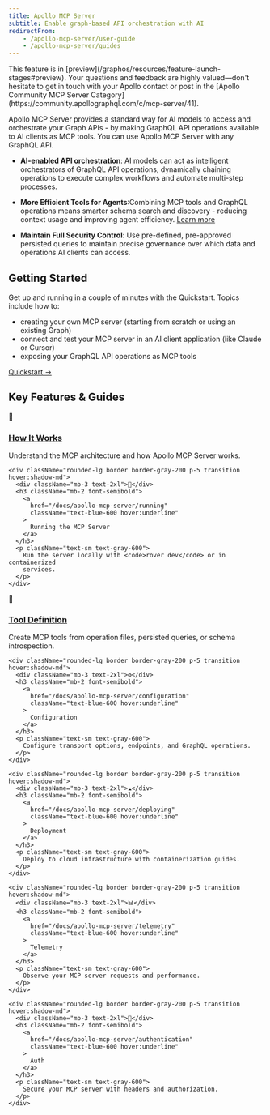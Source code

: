 ```yaml
---
title: Apollo MCP Server
subtitle: Enable graph-based API orchestration with AI
redirectFrom:
    - /apollo-mcp-server/user-guide
    - /apollo-mcp-server/guides
---
```


<PreviewFeature>
This feature is in [preview](/graphos/resources/feature-launch-stages#preview). Your questions and feedback are highly valued—don't hesitate to get in touch with your Apollo contact or post in the [Apollo Community MCP Server Category](https://community.apollographql.com/c/mcp-server/41).
</PreviewFeature>

Apollo MCP Server provides a standard way for AI models to access and orchestrate your Graph APIs - by making GraphQL API operations available to AI clients as MCP tools. You can use Apollo MCP Server with any GraphQL API. 

<!-- Benefits -->
- **AI-enabled API orchestration**: AI models can act as intelligent orchestrators of GraphQL API operations, dynamically chaining operations to execute complex workflows and automate multi-step processes.
- **More Efficient Tools for Agents**:Combining MCP tools and GraphQL operations means smarter schema search and discovery - reducing context usage and improving agent efficiency. [Learn more](https://www.apollographql.com/blog/smart-schema-discovery-how-apollo-mcp-server-maximizes-ai-context-efficiency)

- **Maintain Full Security Control**: Use pre-defined, pre-approved persisted queries to maintain precise governance over which data and operations AI clients can access.

<div className="mb-16 rounded-lg border border-blue-200 bg-gradient-to-r from-blue-50 to-indigo-50 p-8">
  <h2 className="mb-4 text-2xl font-bold">Getting Started</h2>
  <p className="mb-6 text-gray-700">
    Get up and running in a couple of minutes with the Quickstart. Topics
    include how to:
  </p>
  <ul className="list-inside list-disc space-y-2 text-gray-700 mb-6">
    <li>
      creating your own MCP server (starting from scratch or using an existing
      Graph)
    </li>
    <li>
      connect and test your MCP server in an AI client application (like
      Claude or Cursor)
    </li>
    <li>exposing your GraphQL API operations as MCP tools </li>
  </ul>
  <div className="flex gap-4">
    <a
      href="/docs/apollo-mcp-server/quickstart"
      className="inline-block rounded-lg bg-blue-600 px-6 py-3 font-semibold text-white transition hover:bg-blue-700"
    >
      Quickstart →
    </a>
  </div>
</div>

<div className="mb-12">
  <h2 className="mb-6 text-2xl font-bold">Key Features &amp; Guides</h2>

  <div className="grid w-full grid-cols-2 gap-4 mb-4">
    <div className="rounded-lg border border-gray-200 p-5 transition hover:shadow-md">
      <div className="text-3xl">📘</div>
      <div>
        <h3 className="mb-2 font-semibold">
          <a
            href="/docs/apollo-mcp-server/how-it-works"
            className="text-blue-600 hover:underline"
          >
            How It Works
          </a>
        </h3>
        <p className="text-sm text-gray-600">
          Understand the MCP architecture and how Apollo MCP Server works.
        </p>
      </div>
    </div>

    <div className="rounded-lg border border-gray-200 p-5 transition hover:shadow-md">
      <div className="mb-3 text-2xl">🚀</div>
      <h3 className="mb-2 font-semibold">
        <a
          href="/docs/apollo-mcp-server/running"
          className="text-blue-600 hover:underline"
        >
          Running the MCP Server
        </a>
      </h3>
      <p className="text-sm text-gray-600">
        Run the server locally with <code>rover dev</code> or in containerized
        services.
      </p>
    </div>
  </div>

  <div className="grid w-full grid-cols-3 gap-4">
    <div className="rounded-lg border border-gray-200 p-5 transition hover:shadow-md">
      <div className="mb-3 text-2xl">🔧</div>
      <h3 className="mb-2 font-semibold">
        <a
          href="/docs/apollo-mcp-server/tool-definition"
          className="text-blue-600 hover:underline"
        >
          Tool Definition
        </a>
      </h3>
      <p className="text-sm text-gray-600">
        Create MCP tools from operation files, persisted queries, or schema
        introspection.
      </p>
    </div>

    <div className="rounded-lg border border-gray-200 p-5 transition hover:shadow-md">
      <div className="mb-3 text-2xl">⚙️</div>
      <h3 className="mb-2 font-semibold">
        <a
          href="/docs/apollo-mcp-server/configuration"
          className="text-blue-600 hover:underline"
        >
          Configuration
        </a>
      </h3>
      <p className="text-sm text-gray-600">
        Configure transport options, endpoints, and GraphQL operations.
      </p>
    </div>

    <div className="rounded-lg border border-gray-200 p-5 transition hover:shadow-md">
      <div className="mb-3 text-2xl">☁️</div>
      <h3 className="mb-2 font-semibold">
        <a
          href="/docs/apollo-mcp-server/deploying"
          className="text-blue-600 hover:underline"
        >
          Deployment
        </a>
      </h3>
      <p className="text-sm text-gray-600">
        Deploy to cloud infrastructure with containerization guides.
      </p>
    </div>

    <div className="rounded-lg border border-gray-200 p-5 transition hover:shadow-md">
      <div className="mb-3 text-2xl">📊</div>
      <h3 className="mb-2 font-semibold">
        <a
          href="/docs/apollo-mcp-server/telemetry"
          className="text-blue-600 hover:underline"
        >
          Telemetry
        </a>
      </h3>
      <p className="text-sm text-gray-600">
        Observe your MCP server requests and performance.
      </p>
    </div>

    <div className="rounded-lg border border-gray-200 p-5 transition hover:shadow-md">
      <div className="mb-3 text-2xl">🔐</div>
      <h3 className="mb-2 font-semibold">
        <a
          href="/docs/apollo-mcp-server/authentication"
          className="text-blue-600 hover:underline"
        >
          Auth
        </a>
      </h3>
      <p className="text-sm text-gray-600">
        Secure your MCP server with headers and authorization.
      </p>
    </div>
  </div>
</div>
